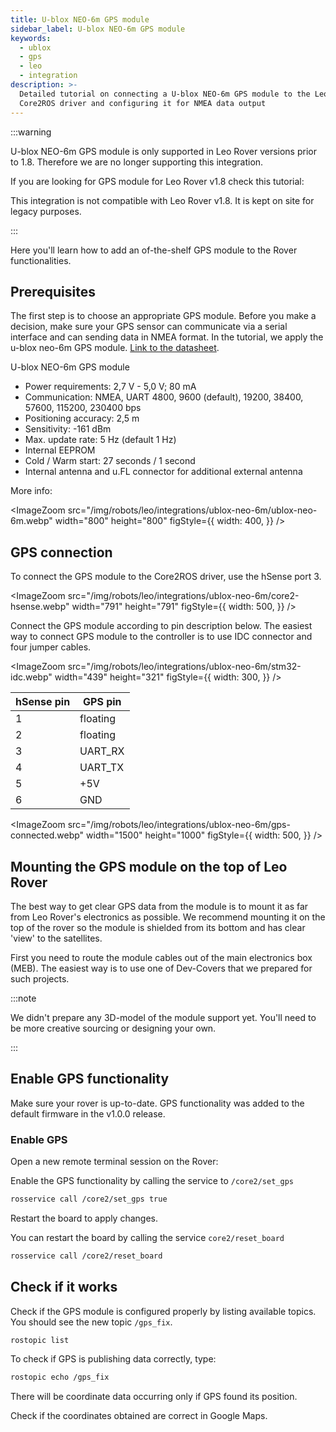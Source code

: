 ```yaml
---
title: U-blox NEO-6m GPS module
sidebar_label: U-blox NEO-6m GPS module
keywords:
  - ublox
  - gps
  - leo
  - integration
description: >-
  Detailed tutorial on connecting a U-blox NEO-6m GPS module to the Leo Rover
  Core2ROS driver and configuring it for NMEA data output
---
```


:::warning

U-blox NEO-6m GPS module is only supported in Leo Rover versions prior to 1.8.
Therefore we are no longer supporting this integration.

If you are looking for GPS module for Leo Rover v1.8 check this tutorial:

<LinkButton docId="leo-rover/integrations/positioning-systems/ublox-evk-m8n" />

This integration is not compatible with Leo Rover v1.8. It is kept on site for
legacy purposes.

:::

Here you'll learn how to add an of-the-shelf GPS module to the Rover
functionalities.

## Prerequisites

<LinkButton docId="leo-rover/guides/ssh" />
<LinkButton docId="leo-rover/guides/firmware-update" />

The first step is to choose an appropriate GPS module. Before you make a
decision, make sure your GPS sensor can communicate via a serial interface and
can sending data in NMEA format. In the tutorial, we apply the u-blox neo-6m GPS
module.
[Link to the datasheet](<https://www.u-blox.com/sites/default/files/products/documents/NEO-6_DataSheet_(GPS.G6-HW-09005).pdf>).

U-blox NEO-6m GPS module

- Power requirements: 2,7 V - 5,0 V; 80 mA
- Communication: NMEA, UART 4800, 9600 (default), 19200, 38400, 57600, 115200,
  230400 bps
- Positioning accuracy: 2,5 m
- Sensitivity: -161 dBm
- Max. update rate: 5 Hz (default 1 Hz)
- Internal EEPROM
- Cold / Warm start: 27 seconds / 1 second
- Internal antenna and u.FL connector for additional external antenna

More info:

<LinkButton
  url="https://www.waveshare.com/uart-gps-neo-6m.htm"
  title="UART GPS NEO-6M UART GPS Module, NEO-6M onboard, curved/horizontal pin-header"
/>

<ImageZoom
  src="/img/robots/leo/integrations/ublox-neo-6m/ublox-neo-6m.webp"
  width="800"
  height="800"
  figStyle={{
    width: 400,
  }}
/>

## GPS connection

To connect the GPS module to the Core2ROS driver, use the hSense port 3.

<ImageZoom
  src="/img/robots/leo/integrations/ublox-neo-6m/core2-hsense.webp"
  width="791"
  height="791"
  figStyle={{
    width: 500,
  }}
/>

Connect the GPS module according to pin description below. The easiest way to
connect GPS module to the controller is to use IDC connector and four jumper
cables.

<ImageZoom
  src="/img/robots/leo/integrations/ublox-neo-6m/stm32-idc.webp"
  width="439"
  height="321"
  figStyle={{
    width: 300,
  }}
/>

| hSense pin | GPS pin  |
| ---------- | -------- |
| 1          | floating |
| 2          | floating |
| 3          | UART_RX  |
| 4          | UART_TX  |
| 5          | +5V      |
| 6          | GND      |

<ImageZoom
  src="/img/robots/leo/integrations/ublox-neo-6m/gps-connected.webp"
  width="1500"
  height="1000"
  figStyle={{
    width: 500,
  }}
/>

## Mounting the GPS module on the top of Leo Rover

The best way to get clear GPS data from the module is to mount it as far from
Leo Rover's electronics as possible. We recommend mounting it on the top of the
rover so the module is shielded from its bottom and has clear 'view' to the
satellites.

First you need to route the module cables out of the main electronics box (MEB).
The easiest way is to use one of Dev-Covers that we prepared for such projects.

<LinkButton docId="leo-rover/addons/additional-meb-covers" />

:::note

We didn't prepare any 3D-model of the module support yet. You'll need to be more
creative sourcing or designing your own.

:::

## Enable GPS functionality

Make sure your rover is up-to-date. GPS functionality was added to the default
firmware in the v1.0.0 release.

<LinkButton docId="leo-rover/guides/firmware-update" />

### Enable GPS

Open a new remote terminal session on the Rover:

Enable the GPS functionality by calling the service to `/core2/set_gps`

```bash
rosservice call /core2/set_gps true
```

Restart the board to apply changes.

You can restart the board by calling the service `core2/reset_board`

```bash
rosservice call /core2/reset_board
```

## Check if it works

Check if the GPS module is configured properly by listing available topics. You
should see the new topic `/gps_fix`.

```bash
rostopic list
```

To check if GPS is publishing data correctly, type:

```bash
rostopic echo /gps_fix
```

There will be coordinate data occurring only if GPS found its position.

Check if the coordinates obtained are correct in Google Maps.

<ImageZoom
  src="/img/robots/leo/integrations/ublox-neo-6m/google-maps.webp"
  width="1791"
  height="919"
/>
